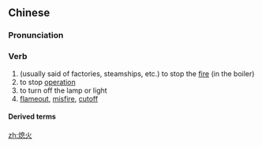 ==Chinese==
{{zh-forms}}

===Pronunciation===
{{zh-pron
|m=熄huǒ
|c=sik1 fo2
|cat=v
}}

===Verb===
{{zh-verb}}

# (usually said of factories, steamships, etc.) to stop the [[fire]] (in the boiler)
# to stop [[operation]]
# to turn off the lamp or light
# [[flameout]], [[misfire]], [[cutoff]]

====Derived terms====
{{zh-der|熄火器:mièhuǒqì}}

[[zh:熄火]]